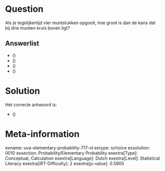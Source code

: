 Question
========

Als je tegelijkertijd vier muntstukken opgooit, hoe groot is dan de kans
dat bij drie munten kruis boven ligt?


Answerlist
----------

* \(\frac{1}{2}\)
* \(\frac{1}{3}\)
* \(\frac{1}{4}\)
* \(\frac{3}{8}\)

Solution
========

Het correcte antwoord is: 

* \(\frac{1}{4}\)

Meta-information
================
exname: uva-elementary-probability-717-nl
extype: schoice
exsolution: 0010
exsection: Probability/Elementary Probability
exextra[Type]: Conceptual, Calculation
exextra[Language]: Dutch
exextra[Level]: Statistical Literacy
exextra[IRT-Difficulty]: 2
exextra[p-value]: 0.5905

